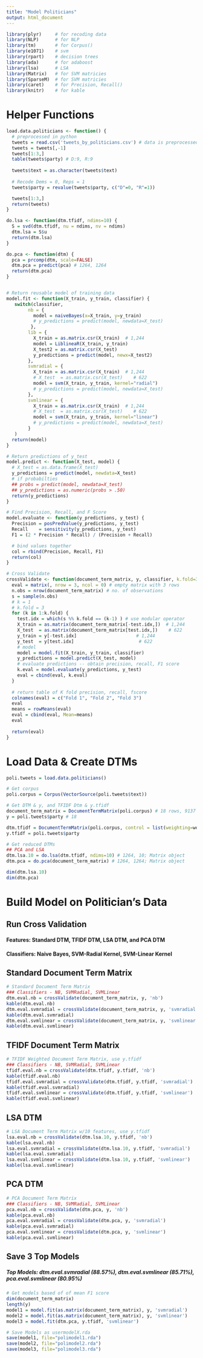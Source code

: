 ```yaml
---
title: "Model Politicians"
output: html_document
---
```

```r
library(plyr)     # for recoding data
library(NLP)      # for NLP
library(tm)       # for Corpus()
library(e1071)    # svm
library(rpart)    # decision trees
library(ada)      # for adaboost
library(lsa)      # LSA
library(Matrix)   # for SVM matricies
library(SparseM)  # for SVM matricies
library(caret)    # for Precision, Recall()
library(knitr)    # for kable
```

# Helper Functions
```r
load.data.politicians <- function() {
  # preprocessed in python
  tweets = read.csv('tweets_by_politicians.csv') # data is preprocessed in python
  tweets = tweets[,-1]
  tweets[1:3,]
  table(tweets$party) # D:9, R:9
  
  tweets$text = as.character(tweets$text)
  
  # Recode Dems = 0, Reps = 1
  tweets$party = revalue(tweets$party, c("D"=0, "R"=1))

  tweets[1:3,]
  return(tweets)
}

do.lsa <- function(dtm.tfidf, ndims=10) {
  S = svd(dtm.tfidf, nu = ndims, nv = ndims)
  dtm.lsa = S$u
  return(dtm.lsa)
}

do.pca <- function(dtm) {
  pca = prcomp(dtm, scale=FALSE)
  dtm.pca = predict(pca) # 1264, 1264
  return(dtm.pca)
}


# Return reusable model of training data
model.fit <- function(X_train, y_train, classifier) {
   switch(classifier, 
        nb = {
          model = naiveBayes(x=X_train, y=y_train)
          # y_predictions = predict(model, newdata=X_test)
         },
        lib = {
          X_train = as.matrix.csr(X_train)  # 1,244
          model = LiblineaR(X_train, y_train)
          X_test2 = as.matrix.csr(X_test)
          y_predictions = predict(model, newx=X_test2)
        },
        svmradial = {
          X_train = as.matrix.csr(X_train)  # 1,244
          # X_test  = as.matrix.csr(X_test)    # 622
          model = svm(X_train, y_train, kernel="radial")
          # y_predictions = predict(model, newdata=X_test)
        },
        svmlinear = {
          X_train = as.matrix.csr(X_train)  # 1,244
          # X_test  = as.matrix.csr(X_test)    # 622
          model = svm(X_train, y_train, kernel="linear")
          # y_predictions = predict(model, newdata=X_test)
        }
   )
  return(model)
}

# Return predictions of y_test
model.predict <- function(X_test, model) {
  # X_test = as.data.frame(X_test)
  y_predictions = predict(model, newdata=X_test)
  # if probabilties
  ## probs = predict(model, newdata=X_test)
  ## y_predictions = as.numeric(probs > .50)
  return(y_predictions)
}

# Find Precision, Recall, and F Score
model.evaluate <- function(y_predictions, y_test) {
  Precision = posPredValue(y_predictions, y_test)
  Recall    = sensitivity(y_predictions, y_test)
  F1 = (2 * Precision * Recall) / (Precision + Recall)

  # bind values together
  col = rbind(Precision, Recall, F1)
  return(col)
}

# Cross Validate
crossValidate <- function(document_term_matrix, y, classifier, k.fold=3) {
  eval = matrix(, nrow = 3, ncol = 0) # empty matrix with 3 rows
  n.obs = nrow(document_term_matrix) # no. of observations 
  s = sample(n.obs)
  # k = 1
  # k.fold = 3
  for (k in 1:k.fold) {
    test.idx = which(s %% k.fold == (k-1) ) # use modular operator
    X_train = as.matrix(document_term_matrix[-test.idx,])  # 1,244
    X_test  = as.matrix(document_term_matrix[test.idx,])    # 622
    y_train = y[-test.idx]                      # 1,244
    y_test  = y[test.idx]                        # 622
    # model 
    model = model.fit(X_train, y_train, classifier)
    y_predictions = model.predict(X_test, model)
    # evaluate predictions -- obtain precision, recall, F1 score
    k.eval = model.evaluate(y_predictions, y_test)
    eval = cbind(eval, k.eval)
  }
  
  # return table of K fold precision, recall, fscore 
  colnames(eval) = c("Fold 1", "Fold 2", "Fold 3")
  eval
  means = rowMeans(eval)
  eval = cbind(eval, Mean=means)
  eval
    
  return(eval)
}

```

# Load Data & Create DTMs
```r
poli.tweets = load.data.politicians()

# Get corpus
poli.corpus = Corpus(VectorSource(poli.tweets$text))

# Get DTM & y, and TFIDF Dtm & y.tfidf
document_term_matrix = DocumentTermMatrix(poli.corpus) # 18 rows, 9137 cols
y = poli.tweets$party # 18

dtm.tfidf = DocumentTermMatrix(poli.corpus, control = list(weighting=weightTfIdf)) # no empty rows
y.tfidf = poli.tweets$party

# Get reduced DTMs
## PCA and LSA
dtm.lsa.10 = do.lsa(dtm.tfidf, ndims=10) # 1264, 10; Matrix object
dtm.pca = do.pca(document_term_matrix) # 1264, 1264; Matrix object

dim(dtm.lsa.10)
dim(dtm.pca)
```

# Build Model on Politician's Data
## Run Cross Validation
#### Features: Standard DTM, TFIDF DTM, LSA DTM, and PCA DTM
#### Classifiers: Naive Bayes, SVM-Radial Kernel, SVM-Linear Kernel

## Standard Document Term Matrix
```r
# Standard Document Term Matrix
### Classifiers - NB, SVMRadial, SVMLinear
dtm.eval.nb = crossValidate(document_term_matrix, y, 'nb')
kable(dtm.eval.nb)
dtm.eval.svmradial = crossValidate(document_term_matrix, y, 'svmradial')
kable(dtm.eval.svmradial)
dtm.eval.svmlinear = crossValidate(document_term_matrix, y, 'svmlinear')
kable(dtm.eval.svmlinear)
```

## TFIDF Document Term Matrix
```r
# TFIDF Weighted Document Term Matrix, use y.tfidf
### Classifiers - NB, SVMRadial, SVMLinear
tfidf.eval.nb = crossValidate(dtm.tfidf, y.tfidf, 'nb')
kable(tfidf.eval.nb)
tfidf.eval.svmradial = crossValidate(dtm.tfidf, y.tfidf, 'svmradial')
kable(tfidf.eval.svmradial)
tfidf.eval.svmlinear = crossValidate(dtm.tfidf, y.tfidf, 'svmlinear')
kable(tfidf.eval.svmlinear)
```

## LSA DTM
```r
# LSA Document Term Matrix w/10 features, use y.tfidf
lsa.eval.nb = crossValidate(dtm.lsa.10, y.tfidf, 'nb')
kable(lsa.eval.nb)
lsa.eval.svmradial = crossValidate(dtm.lsa.10, y.tfidf, 'svmradial')
kable(lsa.eval.svmradial)
lsa.eval.svmlinear = crossValidate(dtm.lsa.10, y.tfidf, 'svmlinear')
kable(lsa.eval.svmlinear)
```

## PCA DTM
```r
# PCA Document Term Matrix
### Classifiers - NB, SVMRadial, SVMLinear
pca.eval.nb = crossValidate(dtm.pca, y, 'nb')
kable(pca.eval.nb)
pca.eval.svmradial = crossValidate(dtm.pca, y, 'svmradial')
kable(pca.eval.svmradial)
pca.eval.svmlinear = crossValidate(dtm.pca, y, 'svmlinear')
kable(pca.eval.svmlinear)
```

## Save 3 Top Models
##### Top Models: dtm.eval.svmradial (88.57%), dtm.eval.svmlinear (85.71%), pca.eval.svmlinear (80.95%)
```r
# Get models based of of mean F1 score
dim(document_term_matrix)
length(y)
model1 = model.fit(as.matrix(document_term_matrix), y, 'svmradial')
model2 = model.fit(as.matrix(document_term_matrix), y, 'svmlinear')
model3 = model.fit(dtm.pca, y.tfidf, 'svmlinear')

# Save Models as usermodelX.rda
save(model1, file="polimodel1.rda")
save(model2, file="polimodel2.rda")
save(model3, file="polimodel3.rda")
```




